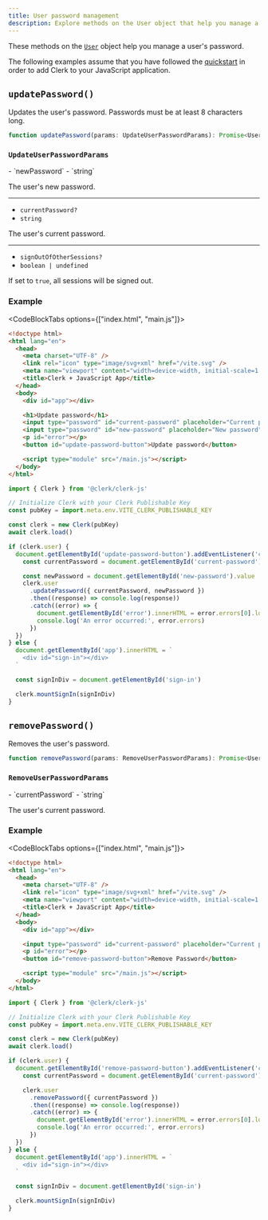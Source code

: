 ```yaml
---
title: User password management
description: Explore methods on the User object that help you manage a user's password.
---
```


These methods on the [`User`](/docs/references/javascript/user/user) object help you manage a user's password.

The following examples assume that you have followed the [quickstart](/docs/references/javascript/quickstart) in order to add Clerk to your JavaScript application.

## `updatePassword()`

Updates the user's password. Passwords must be at least 8 characters long.

```ts
function updatePassword(params: UpdateUserPasswordParams): Promise<User>
```

### `UpdateUserPasswordParams`

<Properties>
  - `newPassword`
  - `string`

  The user's new password.

  ---

  - `currentPassword?`
  - `string`

  The user's current password.

  ---

  - `signOutOfOtherSessions?`
  - `boolean | undefined`

  If set to `true`, all sessions will be signed out.
</Properties>

### Example

<CodeBlockTabs options={["index.html", "main.js"]}>
  ```html {{ filename: 'index.html' }}
  <!doctype html>
  <html lang="en">
    <head>
      <meta charset="UTF-8" />
      <link rel="icon" type="image/svg+xml" href="/vite.svg" />
      <meta name="viewport" content="width=device-width, initial-scale=1.0" />
      <title>Clerk + JavaScript App</title>
    </head>
    <body>
      <div id="app"></div>

      <h1>Update password</h1>
      <input type="password" id="current-password" placeholder="Current password" />
      <input type="password" id="new-password" placeholder="New password" />
      <p id="error"></p>
      <button id="update-password-button">Update password</button>

      <script type="module" src="/main.js"></script>
    </body>
  </html>
  ```

  ```js {{ filename: 'main.js' }}
  import { Clerk } from '@clerk/clerk-js'

  // Initialize Clerk with your Clerk Publishable Key
  const pubKey = import.meta.env.VITE_CLERK_PUBLISHABLE_KEY

  const clerk = new Clerk(pubKey)
  await clerk.load()

  if (clerk.user) {
    document.getElementById('update-password-button').addEventListener('click', async function () {
      const currentPassword = document.getElementById('current-password').value

      const newPassword = document.getElementById('new-password').value
      clerk.user
        .updatePassword({ currentPassword, newPassword })
        .then((response) => console.log(response))
        .catch((error) => {
          document.getElementById('error').innerHTML = error.errors[0].longMessage
          console.log('An error occurred:', error.errors)
        })
    })
  } else {
    document.getElementById('app').innerHTML = `
      <div id="sign-in"></div>
    `

    const signInDiv = document.getElementById('sign-in')

    clerk.mountSignIn(signInDiv)
  }
  ```
</CodeBlockTabs>

## `removePassword()`

Removes the user's password.

```ts
function removePassword(params: RemoveUserPasswordParams): Promise<User>
```

### `RemoveUserPasswordParams`

<Properties>
  - `currentPassword`
  - `string`

  The user's current password.
</Properties>

### Example

<CodeBlockTabs options={["index.html", "main.js"]}>
  ```html {{ filename: 'index.html' }}
  <!doctype html>
  <html lang="en">
    <head>
      <meta charset="UTF-8" />
      <link rel="icon" type="image/svg+xml" href="/vite.svg" />
      <meta name="viewport" content="width=device-width, initial-scale=1.0" />
      <title>Clerk + JavaScript App</title>
    </head>
    <body>
      <div id="app"></div>

      <input type="password" id="current-password" placeholder="Current password" />
      <p id="error"></p>
      <button id="remove-password-button">Remove Password</button>

      <script type="module" src="/main.js"></script>
    </body>
  </html>
  ```

  ```js {{ filename: 'main.js' }}
  import { Clerk } from '@clerk/clerk-js'

  // Initialize Clerk with your Clerk Publishable Key
  const pubKey = import.meta.env.VITE_CLERK_PUBLISHABLE_KEY

  const clerk = new Clerk(pubKey)
  await clerk.load()

  if (clerk.user) {
    document.getElementById('remove-password-button').addEventListener('click', async () => {
      const currentPassword = document.getElementById('current-password').value

      clerk.user
        .removePassword({ currentPassword })
        .then((response) => console.log(response))
        .catch((error) => {
          document.getElementById('error').innerHTML = error.errors[0].longMessage
          console.log('An error occurred:', error.errors)
        })
    })
  } else {
    document.getElementById('app').innerHTML = `
      <div id="sign-in"></div>
    `

    const signInDiv = document.getElementById('sign-in')

    clerk.mountSignIn(signInDiv)
  }
  ```
</CodeBlockTabs>
